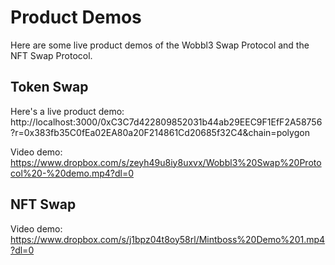 # Product Demos

Here are some live product demos of the Wobbl3 Swap Protocol and the NFT Swap Protocol.

## Token Swap

Here's a live product demo: http://localhost:3000/0xC3C7d422809852031b44ab29EEC9F1EfF2A58756?r=0x383fb35C0fEa02EA80a20F214861Cd20685f32C4&chain=polygon

Video demo: https://www.dropbox.com/s/zeyh49u8iy8uxvx/Wobbl3%20Swap%20Protocol%20-%20demo.mp4?dl=0

## NFT Swap

Video demo: https://www.dropbox.com/s/j1bpz04t8oy58rl/Mintboss%20Demo%201.mp4?dl=0
